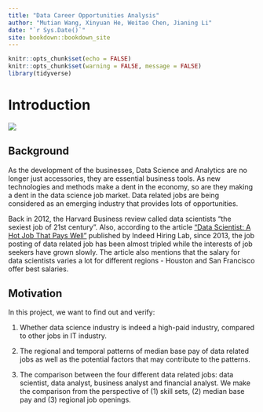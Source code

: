 ```yaml
--- 
title: "Data Career Opportunities Analysis"
author: "Mutian Wang, Xinyuan He, Weitao Chen, Jianing Li"
date: "`r Sys.Date()`"
site: bookdown::bookdown_site
---
```


```r
knitr::opts_chunk$set(echo = FALSE)
knitr::opts_chunk$set(warning = FALSE, message = FALSE)
library(tidyverse)
```

# Introduction

![](../others/resource/11.png)

## Background

As the development of the businesses, Data Science and Analytics are no longer just accessories, they are essential business tools. As new technologies and methods make a dent in the economy, so are they making a dent in the data science job market. Data related jobs are being considered as an emerging industry that provides lots of opportunities. 

Back in 2012, the Harvard Business review called data scientists “the sexiest job of 21st century”. Also, according to the article [“Data Scientist: A Hot Job That Pays Well”](https://www.hiringlab.org/2019/01/17/data-scientist-job-outlook/) published by Indeed Hiring Lab, since 2013, the job posting of data related job has been almost tripled while the interests of job seekers have grown slowly. The article also mentions that the salary for data scientists varies a lot for different regions - Houston and San Francisco offer best salaries. 


## Motivation

In this project, we want to find out and verify:

1.	Whether data science industry is indeed a high-paid industry, compared to other jobs in IT industry.

2.	The regional and temporal patterns of median base pay of data related jobs as well as the potential factors that may contribute to the patterns.

3.	The comparison between the four different data related jobs: data scientist, data analyst, business analyst and financial analyst. We make the comparison from the perspective of (1) skill sets, (2) median base pay and (3) regional job openings.